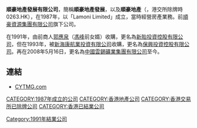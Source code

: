'''順豪地產發展有限公司'''，簡稱'''順豪地產發展'''，以及'''順豪地產'''（'''{{lang-en|Shun Ho Property Development Limited}}'''，港交所除牌時0263.HK），在1987年，以「Lamoni Limited」成立，當時經營房產業務。前[[順豪資源集團有限公司|順豪資源集團有限公司]]旗下公司。

在1991年，由前商人[[郭應泉|郭應泉]]（[[馮峰_(導演)|馮峰]]前女婿）收購，更名為[[新貽投資控股有限公司|新貽投資控股有限公司]]，但在1993年，被[[新海康航業投資有限公司|新海康航業投資有限公司]]收購，更名為[[保興投資控股有限公司|保興投資控股有限公司]]。再在2008年5月16日，更名為[[中國雲錫礦業集團有限公司|中國雲錫礦業集團有限公司]]至今。

==連結==
*[http://www.cytmg.com CYTMG.com] {{Wayback|url=http://www.cytmg.com/ |date=20190811030732 }}


[[CATEGORY:1987年成立的公司|CATEGORY:1987年成立的公司]]
[[Category:1991年結業公司|Category:1991年結業公司]]
[[CATEGORY:香港地產公司|CATEGORY:香港地產公司]]
[[CATEGORY:香港交易所已除牌公司|CATEGORY:香港交易所已除牌公司]]
[[CATEGORY:香港已結業公司|CATEGORY:香港已結業公司]]